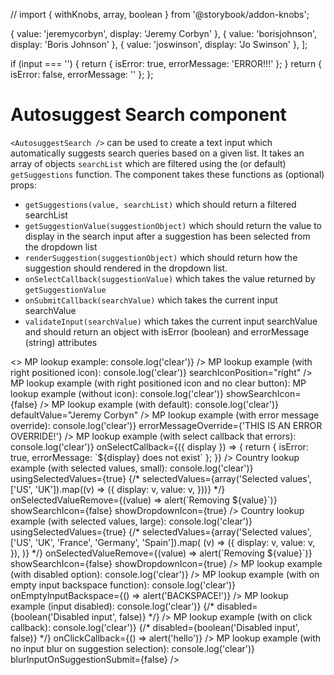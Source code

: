// import { withKnobs, array, boolean } from '@storybook/addon-knobs';

  { value: 'jeremycorbyn', display: 'Jeremy Corbyn' },
  { value: 'borisjohnson', display: 'Boris Johnson' },
  { value: 'joswinson', display: 'Jo Swinson' },
];

  if (input === '') {
    return { isError: true, errorMessage: 'ERROR!!!' };
  }
  return { isError: false, errorMessage: '' };
};

<Meta title="Core/Autosuggest Search" component={AutosuggestSearch} decorators={[withKnobs]} />

# Autosuggest Search component

`<AutosuggestSearch />` can be used to create a text input which automatically
suggests search queries based on a given list. It takes an array of objects
`searchList` which are filtered using the (or default) `getSuggestions`
function. The component takes these functions as (optional) props:

- `getSuggestions(value, searchList)` which should return a filtered searchList
- `getSuggestionValue(suggestionObject)` which should return the value to display
  in the search input after a suggestion has been selected from the dropdown list
- `renderSuggestion(suggestionObject)` which should return how the suggestion
  should rendered in the dropdown list.
- `onSelectCallback(suggestionValue)` which takes the value returned by `getSuggestionValue`
- `onSubmitCallback(searchValue)` which takes the current input searchValue
- `validateInput(searchValue)` which takes the current input searchValue and should return
  an object with isError (boolean) and errorMessage (string) attributes

<Canvas>
  <Story name="Examples">
    <>
      MP lookup example:
      <AutosuggestSearch
        placeholder="Search here..."
        width={300}
        searchList={basicMpSearchList}
        validateInput={validateInputFunction}
        onClearFunction={() => console.log('clear')}
      />
      MP lookup example (with right positioned icon):
      <AutosuggestSearch
        placeholder="Search here..."
        width={300}
        searchList={basicMpSearchList}
        validateInput={validateInputFunction}
        onClearFunction={() => console.log('clear')}
        searchIconPosition="right"
      />
      MP lookup example (with right positioned icon and no clear button):
      <AutosuggestSearch
        placeholder="Search here..."
        width={300}
        searchList={basicMpSearchList}
        validateInput={validateInputFunction}
        searchIconPosition="right"
        showClearButton={false}
      />
      MP lookup example (without icon):
      <AutosuggestSearch
        placeholder="Search here..."
        width={300}
        searchList={basicMpSearchList}
        validateInput={validateInputFunction}
        onClearFunction={() => console.log('clear')}
        showSearchIcon={false}
      />
      MP lookup example (with default):
      <AutosuggestSearch
        placeholder="Search here..."
        width={300}
        searchList={basicMpSearchList}
        validateInput={validateInputFunction}
        onClearFunction={() => console.log('clear')}
        defaultValue="Jeremy Corbyn"
      />
      MP lookup example (with error message override):
      <AutosuggestSearch
        placeholder="Search here..."
        width={300}
        searchList={basicMpSearchList}
        validateInput={validateInputFunction}
        onClearFunction={() => console.log('clear')}
        errorMessageOverride={'THIS IS AN ERROR OVERRIDE!'}
      />
      MP lookup example (with select callback that errors):
      <AutosuggestSearch
        placeholder="Search here..."
        width={300}
        searchList={basicMpSearchList}
        validateInput={validateInputFunction}
        onClearFunction={() => console.log('clear')}
        onSelectCallback={({ display }) => {
          return { isError: true, errorMessage: `${display} does not exist` };
        }}
      />
      Country lookup example (with selected values, small):
      <AutosuggestSearch
        placeholder="Search here..."
        width={300}
        searchList={[
          { value: 'uk', display: 'UK' },
          { value: 'us', display: 'US' },
          { value: 'fr', display: 'France' },
        ]}
        validateInput={validateInputFunction}
        onClearFunction={() => console.log('clear')}
        usingSelectedValues={true}
        {/* selectedValues={array('Selected values', ['US', 'UK']).map((v) => ({
          display: v,
          value: v,
        }))} */}
        onSelectedValueRemove={(value) => alert(`Removing ${value}`)}
        showSearchIcon={false}
        showDropdownIcon={true}
      />
      Country lookup example (with selected values, large):
      <AutosuggestSearch
        placeholder="Search here..."
        width={600}
        searchList={[
          { value: 'uk', display: 'UK' },
          { value: 'us', display: 'US' },
          { value: 'fr', display: 'France' },
        ]}
        validateInput={validateInputFunction}
        onClearFunction={() => console.log('clear')}
        usingSelectedValues={true}
        {/* selectedValues={array('Selected values', ['US', 'UK', 'France', 'Germany', 'Spain']).map(
          (v) => ({
            display: v,
            value: v,
          }),
        )} */}
        onSelectedValueRemove={(value) => alert(`Removing ${value}`)}
        showSearchIcon={false}
        showDropdownIcon={true}
      />
      MP lookup example (with disabled option):
      <AutosuggestSearch
        placeholder="Search here..."
        width={300}
        searchList={[
          { value: 'jeremycorbyn', display: 'Jeremy Corbyn' },
          { value: 'borisjohnson', display: 'Boris Johnson' },
          { value: 'joswinson', display: 'Jo Swinson', disabled: true },
        ]}
        validateInput={validateInputFunction}
        onClearFunction={() => console.log('clear')}
      />
      MP lookup example (with on empty input backspace function):
      <AutosuggestSearch
        placeholder="Search here..."
        width={300}
        searchList={basicMpSearchList}
        validateInput={validateInputFunction}
        onClearFunction={() => console.log('clear')}
        onEmptyInputBackspace={() => alert('BACKSPACE!')}
      />
      MP lookup example (input disabled):
      <AutosuggestSearch
        placeholder="Search here..."
        width={300}
        searchList={basicMpSearchList}
        validateInput={validateInputFunction}
        onClearFunction={() => console.log('clear')}
        {/* disabled={boolean('Disabled input', false)} */}
      />
      MP lookup example (with on click callback):
      <AutosuggestSearch
        placeholder="Search here..."
        width={300}
        searchList={basicMpSearchList}
        validateInput={validateInputFunction}
        onClearFunction={() => console.log('clear')}
        {/* disabled={boolean('Disabled input', false)} */}
        onClickCallback={() => alert('hello')}
      />
      MP lookup example (with no input blur on suggestion selection):
      <AutosuggestSearch
        placeholder="Search here..."
        width={300}
        searchList={basicMpSearchList}
        validateInput={validateInputFunction}
        onClearFunction={() => console.log('clear')}
        blurInputOnSuggestionSubmit={false}
      />
    </>
  </Story>
</Canvas>

